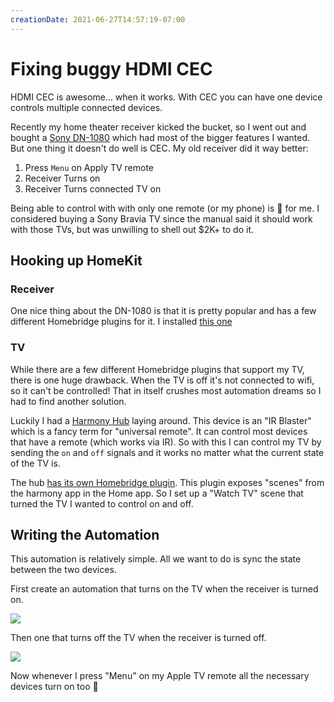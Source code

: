 ```yaml
---
creationDate: 2021-06-27T14:57:19-07:00
---
```


# Fixing buggy HDMI CEC

HDMI CEC is awesome... when it works. With CEC you can have one device controls multiple connected devices. 

Recently my home theater receiver kicked the bucket, so I went out and bought a [Sony DN-1080](https://www.sony.com/electronics/av-receivers/str-dn1080) which had most of the bigger features I wanted. But one thing it doesn't do well is CEC. My old receiver did it way better:

1. Press `Menu` on Apply TV remote
2. Receiver Turns on
3. Receiver Turns connected TV on

Being able to control with with only one remote (or my phone) is 🔑 for me. I considered buying a Sony Bravia TV since the manual said it should work with those TVs, but was unwilling to shell out $2K+ to do it.

## Hooking up HomeKit

### Receiver

One nice thing about the DN-1080 is that it is pretty popular and has a few different Homebridge plugins for it. I installed [this one](https://github.com/kovalev-sergey/homebridge-sony-audio#readme)

### TV

While there are a few different Homebridge plugins that support my TV, there is one huge drawback. When the TV is off it's not connected to wifi, so it can't be controlled! That in itself crushes most automation dreams so I had to find another solution.

Luckily I had a [Harmony Hub](https://www.logitech.com/en-us/products/harmony/harmony-hub.915-000238.html) laying around. This device is an "IR Blaster" which is a fancy term for "universal remote". It can control most devices that have a remote (which works via IR). So with this I can control my TV by sending the `on` and `off` signals and it works no matter what the current state of the TV is.

The hub [has its own Homebridge plugin](https://github.com/nicoduj/homebridge-harmony#readme). This plugin exposes "scenes" from the harmony app in the Home app. So I set up a "Watch TV" scene that turned the TV I wanted to control on and off.

## Writing the Automation

This automation is relatively simple. All we want to do is sync the state between the two devices.

First create an automation that turns on the TV when the receiver is turned on.

![](/blog/hdml-cec-1.png)

Then one that turns off the TV when the receiver is turned off.

![](/blog/hdml-cec-1.png)

Now whenever I press "Menu" on my Apple TV remote all the necessary devices turn on too :tada: